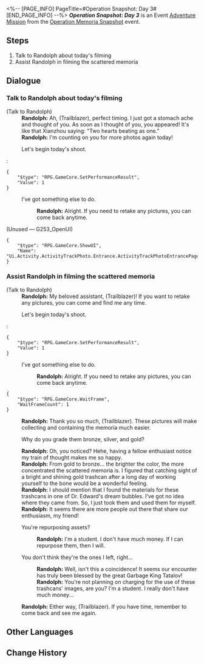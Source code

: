 <%-- [PAGE_INFO]
PageTitle=#Operation Snapshot: Day 3#
[END_PAGE_INFO] --%>
{{Stub|Dialogue.}}
{{Mission Infobox
|id            = 8024303
|title         = 
|image         = <!--Mission Operation Snapshot Day 3.png-->
|type          = Adventure
|event_name    = Operation Memoria Snapshot
|chapter       = 
|requirements  = [[Adventure Mission]] ''[[Operation Snapshot: Day 2]]'' completed
|summary       = <!--official mission summary from Fate's Atlas-->
|characters    = Randolph; Trailblazer
|startLocation = [[The Xianzhou Luofu]] - [[Central Starskiff Haven]]
|world         = The Xianzhou Luofu
|area          = Central Starskiff Haven
|prev          = Operation Snapshot: Day 2
|next          = Operation Snapshot: Day 4
|rewards       = Credit*1,000
}}
'''''Operation Snapshot: Day 3''''' is an Event [[Adventure Mission]] from the [[Operation Memoria Snapshot]] event.

==Steps==
# Talk to Randolph about today's filming
# Assist Randolph in filming the scattered memoria

<!--
==Gameplay Notes==

--><!--
==Trial Character==

-->
==Dialogue==
{{Stub Dialogue}}
===Talk to Randolph about today's filming{{subst:void|<!--802430301-->}}===
{{Mission Description|type=adventure|location=Central Starskiff Haven|Trainee Healer Randolph has prepared the retrieval plan for the scattered memoria today. Help him film the location of the target.}}
{{Dialogue Start}}

;(Talk to Randolph)
:'''Randolph:''' Ah, (Trailblazer), perfect timing. I just got a stomach ache and thought of you. As soon as I thought of you, you appeared! It's like that Xianzhou saying: "Two hearts beating as one."
:'''Randolph:''' I'm counting on you for more photos again today!
:{{DIcon|Travel Log}} Let's begin today's shoot.
:<pre>{
	"$type": "RPG.GameCore.SetPerformanceResult",
	"Value": 1
}</pre>
:{{DIcon|Exit}} I've got something else to do.
::'''Randolph:''' Alright. If you need to retake any pictures, you can come back anytime.

;(Unused &mdash; G253_OpenUI)
<pre>{
	"$type": "RPG.GameCore.ShowUI",
	"Name": "Ui.Activity.ActivityTrackPhoto.Entrance.ActivityTrackPhotoEntrancePage"
}</pre>
{{Dialogue End}}

===Assist Randolph in filming the scattered memoria{{subst:void|<!--802430302-->}}===
{{Mission Description|type=adventure|location=Central Starskiff Haven|update|Help Trainee Healer Randolph with the filming so that he can capture these scattered memoria.}}
{{Dialogue Start}}

;(Talk to Randolph)
:'''Randolph:''' My beloved assistant, (Trailblazer)! If you want to retake any pictures, you can come and find me any time.
:{{DIcon|Travel Log}} Let's begin today's shoot.
:<pre>{
	"$type": "RPG.GameCore.SetPerformanceResult",
	"Value": 1
}</pre>
:{{DIcon|Exit}} I've got something else to do.
::'''Randolph:''' Alright. If you need to retake any pictures, you can come back anytime.
<pre>{
	"$type": "RPG.GameCore.WaitFrame",
	"WaitFrameCount": 1
}</pre>
:'''Randolph:''' Thank you so much, (Trailblazer). These pictures will make collecting and containing the memoria much easier.
:{{DIcon|Arrow}} Why do you grade them bronze, silver, and gold?
:'''Randolph:''' Oh, you noticed? Hehe, having a fellow enthusiast notice my train of thought makes me so happy.
:'''Randolph:''' From gold to bronze... the brighter the color, the more concentrated the scattered memoria is. I figured that catching sight of a bright and shining gold trashcan after a long day of working yourself to the bone would be a wonderful feeling.
:'''Randolph:''' I should mention that I found the materials for these trashcans in one of Dr. Edward's dream bubbles. I've got no idea where they came from. So, I just took them and used them for myself.
:'''Randolph:''' It seems there are more people out there that share our enthusiasm, my friend!
:{{DIcon|Arrow}} You're repurposing assets?
::'''Randolph:''' I'm a student. I don't have much money. If I can repurpose them, then I will.
:{{DIcon|Arrow}} You don't think they're the ones I left, right...
::'''Randolph:''' Well, isn't this a coincidence! It seems our encounter has truly been blessed by the great Garbage King Tatalov!
::'''Randolph:''' You're not planning on charging for the use of these trashcans' images, are you? I'm a student. I really don't have much money...
:'''Randolph:''' Either way, (Trailblazer). If you have time, remember to come back and see me again.
{{Dialogue End}}

==Other Languages==
{{Other Languages
|en   = Operation Snapshot: Day 3
|zhs  = 留影计划·第三日
|zht  = 留影計畫•第三日
|ja   = スナップショット計画・3日目
|ko   = 촬영 계획•3일차
|es   = Operación instantáneas: Día 3
|fr   = Opération cliché&nbsp;: Jour 3
|ru   = Операция по фотосъёмке: день 3
|th   = แผนถ่ายภาพ: วันที่ 3
|vi   = Kế Hoạch Lưu Giữ Ảnh: Ngày 3
|de   = Operation Schattenspiel: Tag 3
|id   = Proyek Pemotretan: Hari 3
|pt   = Operação Captura: Dia 3
}}

==Change History==
{{Change History|2.4}}
